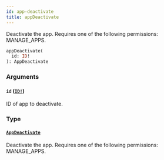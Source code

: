 ```yaml
---
id: app-deactivate
title: appDeactivate
---
```


Deactivate the app. Requires one of the following permissions: MANAGE_APPS.

```graphql
appDeactivate(
  id: ID!
): AppDeactivate

```

### Arguments

#### `id` ([`ID!`](../../../developer/api-reference/scalars/id))

ID of app to deactivate.

### Type

#### [`AppDeactivate`](../../../developer/api-reference/objects/app-deactivate)

Deactivate the app. Requires one of the following permissions: MANAGE_APPS.

